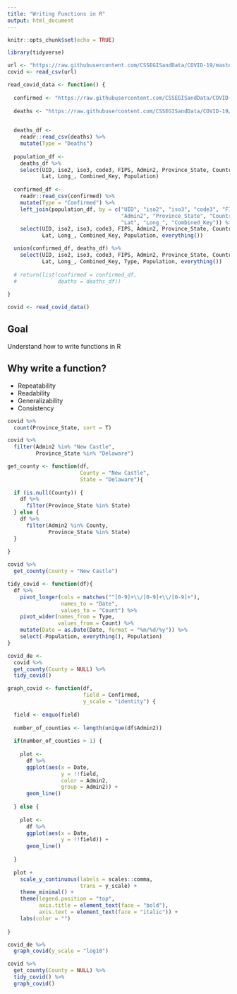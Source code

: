```yaml
---
title: "Writing Functions in R"
output: html_document
---
```


```r
knitr::opts_chunk$set(echo = TRUE)
```

```r
library(tidyverse)
```


```r
url <- "https://raw.githubusercontent.com/CSSEGISandData/COVID-19/master/csse_covid_19_data/csse_covid_19_time_series/time_series_covid19_deaths_US.csv"
covid <- read_csv(url)
```

```r
read_covid_data <- function() {
  
  confirmed <- "https://raw.githubusercontent.com/CSSEGISandData/COVID-19/master/csse_covid_19_data/csse_covid_19_time_series/time_series_covid19_confirmed_US.csv"
  
  deaths <- "https://raw.githubusercontent.com/CSSEGISandData/COVID-19/master/csse_covid_19_data/csse_covid_19_time_series/time_series_covid19_deaths_US.csv"
  

  deaths_df <-
    readr::read_csv(deaths) %>%
    mutate(Type = "Deaths")
  
  population_df <-
    deaths_df %>%
    select(UID, iso2, iso3, code3, FIPS, Admin2, Province_State, Country_Region,
           Lat, Long_, Combined_Key, Population)
  
  confirmed_df <- 
    readr::read_csv(confirmed) %>% 
    mutate(Type = "Confirmed") %>%
    left_join(population_df, by = c("UID", "iso2", "iso3", "code3", "FIPS",
                                    "Admin2", "Province_State", "Country_Region",
                                    "Lat", "Long_", "Combined_Key")) %>%
    select(UID, iso2, iso3, code3, FIPS, Admin2, Province_State, Country_Region,
           Lat, Long_, Combined_Key, Population, everything())

  union(confirmed_df, deaths_df) %>% 
    select(UID, iso2, iso3, code3, FIPS, Admin2, Province_State, Country_Region,
           Lat, Long_, Combined_Key, Type, Population, everything())
  
  # return(list(confirmed = confirmed_df,
  #             deaths = deaths_df))
  
}
```

```r
covid <- read_covid_data()
```

## Goal
Understand how to write functions in R

## Why write a function?

* Repeatability
* Readability
* Generalizability
* Consistency

```r
covid %>% 
  count(Province_State, sort = T)

covid %>% 
  filter(Admin2 %in% "New Castle",
         Province_State %in% "Delaware")
```

```r
get_county <- function(df,
                       County = "New Castle",
                       State = "Delaware"){
  
  if (is.null(County)) {
    df %>% 
      filter(Province_State %in% State)
  } else {
    df %>% 
      filter(Admin2 %in% County,
             Province_State %in% State)
  }
  
}
```

```r
covid %>% 
  get_county(County = "New Castle")
```

```r
tidy_covid <- function(df){
  df %>% 
    pivot_longer(cols = matches("^[0-9]+\\/[0-9]+\\/[0-9]+"),
                 names_to = "Date",
                 values_to = "Count") %>% 
    pivot_wider(names_from = Type,
                values_from = Count) %>% 
    mutate(Date = as.Date(Date, format = "%m/%d/%y")) %>% 
    select(-Population, everything(), Population)
}
```

```r
covid_de <- 
  covid %>% 
  get_county(County = NULL) %>% 
  tidy_covid()
```

```r

graph_covid <- function(df,
                        field = Confirmed,
                        y_scale = "identity") {
  
  field <- enquo(field)
  
  number_of_counties <- length(unique(df$Admin2))
  
  if(number_of_counties > 1) {
    
    plot <- 
      df %>% 
      ggplot(aes(x = Date,
                 y = !!field,
                 color = Admin2,
                 group = Admin2)) +
      geom_line()
    
  } else {
    
    plot <-
      df %>% 
      ggplot(aes(x = Date,
                 y = !!field)) +
      geom_line()
    
  }
  
  plot +
    scale_y_continuous(labels = scales::comma,
                       trans = y_scale) +
    theme_minimal() +
    theme(legend.position = "top",
          axis.title = element_text(face = "bold"),
          axis.text = element_text(face = "italic")) +
    labs(color = "")
  
}
```

```r
covid_de %>% 
  graph_covid(y_scale = "log10")
```

```r
covid %>% 
  get_county(County = NULL) %>% 
  tidy_covid() %>% 
  graph_covid()
```

